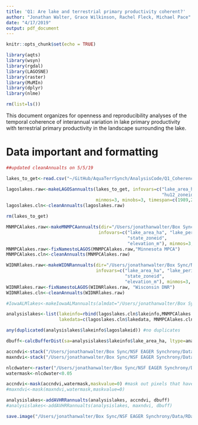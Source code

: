 ```yaml
---
title: 'Q1: Are lake and terrestrial primary productivity coherent?'
author: "Jonathan Walter, Grace Wilkinson, Rachel Fleck, Michael Pace"
date: "4/17/2019"
output: pdf_document
---
```


```r
knitr::opts_chunk$set(echo = TRUE)

library(aqts)
library(wsyn)
library(rgdal)
library(LAGOSNE)
library(raster)
library(MuMIn)
library(dplyr)
library(nlme)

rm(list=ls())

```

This document organizes for openness and reproducibility analyses of the temporal coherence of interannual variation in lake primary productivity with terrestrial primary productivity in the landscape surrounding the lake.

# Data important and formatting

```r

##updated cleanAnnualts on 5/5/19

lakes_to_get<-read.csv("~/GitHub/AquaTerrSynch/AnalysisCode/Q1_CoherenceVariation/lakes20yrs_chla.csv")$x

lagoslakes.raw<-makeLAGOSannualts(lakes_to_get, infovars=c("lake_area_ha", "lake_perim_meters", "nhd_ftype", "nhd_fcode", "hu4_zoneid", 
                                                           "hu12_zoneid", "state_zoneid", "elevation_m"), tsvars=c("chla"), 
                                  minmos=3, minobs=3, timespan=c(1989,2018),lagosversion="1.087.3")
lagoslakes.cln<-cleanAnnualts(lagoslakes.raw)

rm(lakes_to_get)

MNMPCAlakes.raw<-makeMNMPCAannualts(dir="/Users/jonathanwalter/Box Sync/NSF EAGER Synchrony/Data/LAGOS Extended/MN_MPCA",
                                   infovars=c("lake_area_ha", "lake_perim_meters", "nhd_ftype", "nhd_fcode", "hu4_zoneid","hu12_zoneid", 
                                              "state_zoneid", 
                                              "elevation_m"), minmos=3, minobs=3, timespan=c(1989,2018))
MNMPCAlakes.raw<-fixNamestoLAGOS(MNMPCAlakes.raw,"Minnesota MPCA")
MNMPCAlakes.cln<-cleanAnnualts(MNMPCAlakes.raw)

WIDNRlakes.raw<-makeWIDNRannualts(dir="/Users/jonathanwalter/Box Sync/NSF EAGER Synchrony/Data/LAGOS Extended/WI_DNR",
                                  infovars=c("lake_area_ha", "lake_perim_meters", "nhd_ftype", "nhd_fcode", "hu4_zoneid","hu12_zoneid", 
                                             "state_zoneid", 
                                             "elevation_m"), minmos=3, minobs=3, timespan=c(1989,2018))
WIDNRlakes.raw<-fixNamestoLAGOS(WIDNRlakes.raw, "Wisconsin DNR")
WIDNRlakes.cln<-cleanAnnualts(WIDNRlakes.raw)

#IowaALMlakes<-makeIowaALMannualts(almdat="/Users/jonathanwalter/Box Sync/NSF EAGER Synchrony/Data/Iowa Synchrony Lakes.csv")

analysislakes<-list(lakeinfo=rbind(lagoslakes.cln$lakeinfo,MNMPCAlakes.cln$lakeinfo,WIDNRlakes.cln$lakeinfo),
                    lakedata=c(lagoslakes.cln$lakedata, MNMPCAlakes.cln$lakedata, WIDNRlakes.cln$lakedata))

any(duplicated(analysislakes$lakeinfo$lagoslakeid)) #no duplicates

```

```r

dbuff<-calcBufferDist(sa=analysislakes$lakeinfo$lake_area_ha, ltype=analysislakes$lakeinfo$nhd_ftype, minbuff=2500)

accndvi<-stack("/Users/jonathanwalter/Box Sync/NSF EAGER Synchrony/Data/SatelliteData/accvi1989_2018.img")
maxndvi<-stack("/Users/jonathanwalter/Box Sync/NSF EAGER Synchrony/Data/SatelliteData/mxvi1989_2018.img")

nlcdwater<-raster("/Users/jonathanwalter/Box Sync/NSF EAGER Synchrony/Data/SatelliteData/landcover/nlcd2011_cls11.img")
watermask<-nlcdwater<0.05

accndvi<-mask(accndvi,watermask,maskvalue=0) #mask out pixels that have too much water in them
#maxndvi<-mask(maxndvi,watermask,maskvalue=0)

analysislakes<-addAVHRRannualts(analysislakes, accndvi, dbuff)
#analysislakes<-addAVHRRannualts(analysislakes, maxndvi, dbuff)

save.image("/Users/jonathanwalter/Box Sync/NSF EAGER Synchrony/Data/RData files/ms1_analysis_inprogress1_v10873_2.RData")

```
